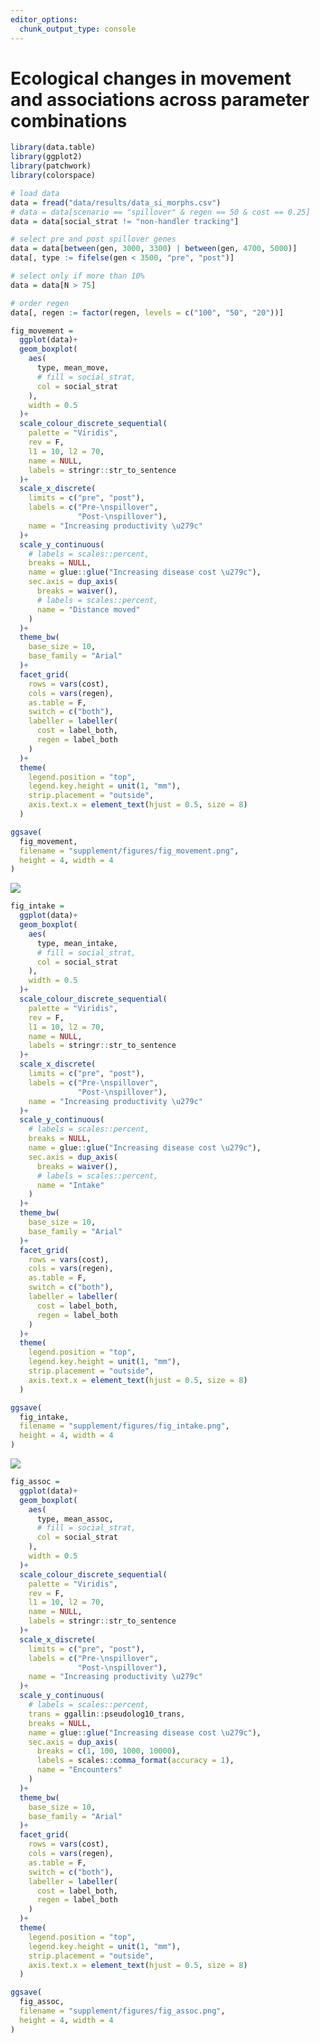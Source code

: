 ```yaml
---
editor_options: 
  chunk_output_type: console
---
```


# Ecological changes in movement and associations across parameter combinations

```r
library(data.table)
library(ggplot2)
library(patchwork)
library(colorspace)
```


```r
# load data
data = fread("data/results/data_si_morphs.csv")
# data = data[scenario == "spillover" & regen == 50 & cost == 0.25]
data = data[social_strat != "non-handler tracking"]

# select pre and post spillover genes
data = data[between(gen, 3000, 3300) | between(gen, 4700, 5000)]
data[, type := fifelse(gen < 3500, "pre", "post")]

# select only if more than 10%
data = data[N > 75]

# order regen
data[, regen := factor(regen, levels = c("100", "50", "20"))]
```

```r
fig_movement = 
  ggplot(data)+
  geom_boxplot(
    aes(
      type, mean_move,
      # fill = social_strat,
      col = social_strat
    ),
    width = 0.5
  )+
  scale_colour_discrete_sequential(
    palette = "Viridis", 
    rev = F,
    l1 = 10, l2 = 70,
    name = NULL,
    labels = stringr::str_to_sentence
  )+
  scale_x_discrete(
    limits = c("pre", "post"),
    labels = c("Pre-\nspillover",
               "Post-\nspillover"),
    name = "Increasing productivity \u279c"
  )+
  scale_y_continuous(
    # labels = scales::percent,
    breaks = NULL,
    name = glue::glue("Increasing disease cost \u279c"),
    sec.axis = dup_axis(
      breaks = waiver(),
      # labels = scales::percent,
      name = "Distance moved"
    )
  )+
  theme_bw(
    base_size = 10,
    base_family = "Arial"
  )+
  facet_grid(
    rows = vars(cost),
    cols = vars(regen),
    as.table = F, 
    switch = c("both"),
    labeller = labeller(
      cost = label_both,
      regen = label_both
    )
  )+
  theme(
    legend.position = "top", 
    legend.key.height = unit(1, "mm"),
    strip.placement = "outside",
    axis.text.x = element_text(hjust = 0.5, size = 8)
  )

ggsave(
  fig_movement,
  filename = "supplement/figures/fig_movement.png",
  height = 4, width = 4
)
```

![](figures/fig_movement.png)

```r
fig_intake =
  ggplot(data)+
  geom_boxplot(
    aes(
      type, mean_intake,
      # fill = social_strat,
      col = social_strat
    ),
    width = 0.5
  )+
  scale_colour_discrete_sequential(
    palette = "Viridis", 
    rev = F,
    l1 = 10, l2 = 70,
    name = NULL,
    labels = stringr::str_to_sentence
  )+
  scale_x_discrete(
    limits = c("pre", "post"),
    labels = c("Pre-\nspillover",
               "Post-\nspillover"),
    name = "Increasing productivity \u279c"
  )+
  scale_y_continuous(
    # labels = scales::percent,
    breaks = NULL,
    name = glue::glue("Increasing disease cost \u279c"),
    sec.axis = dup_axis(
      breaks = waiver(),
      # labels = scales::percent,
      name = "Intake"
    )
  )+
  theme_bw(
    base_size = 10,
    base_family = "Arial"
  )+
  facet_grid(
    rows = vars(cost),
    cols = vars(regen),
    as.table = F, 
    switch = c("both"),
    labeller = labeller(
      cost = label_both,
      regen = label_both
    )
  )+
  theme(
    legend.position = "top", 
    legend.key.height = unit(1, "mm"),
    strip.placement = "outside",
    axis.text.x = element_text(hjust = 0.5, size = 8)
  )

ggsave(
  fig_intake,
  filename = "supplement/figures/fig_intake.png",
  height = 4, width = 4
)
```

![](figures/fig_intake.png)

```r
fig_assoc =
  ggplot(data)+
  geom_boxplot(
    aes(
      type, mean_assoc,
      # fill = social_strat,
      col = social_strat
    ),
    width = 0.5
  )+
  scale_colour_discrete_sequential(
    palette = "Viridis", 
    rev = F,
    l1 = 10, l2 = 70,
    name = NULL,
    labels = stringr::str_to_sentence
  )+
  scale_x_discrete(
    limits = c("pre", "post"),
    labels = c("Pre-\nspillover",
               "Post-\nspillover"),
    name = "Increasing productivity \u279c"
  )+
  scale_y_continuous(
    # labels = scales::percent,
    trans = ggallin::pseudolog10_trans,
    breaks = NULL,
    name = glue::glue("Increasing disease cost \u279c"),
    sec.axis = dup_axis(
      breaks = c(1, 100, 1000, 10000),
      labels = scales::comma_format(accuracy = 1),
      name = "Encounters"
    )
  )+
  theme_bw(
    base_size = 10,
    base_family = "Arial"
  )+
  facet_grid(
    rows = vars(cost),
    cols = vars(regen),
    as.table = F, 
    switch = c("both"),
    labeller = labeller(
      cost = label_both,
      regen = label_both
    )
  )+
  theme(
    legend.position = "top", 
    legend.key.height = unit(1, "mm"),
    strip.placement = "outside",
    axis.text.x = element_text(hjust = 0.5, size = 8)
  )

ggsave(
  fig_assoc,
  filename = "supplement/figures/fig_assoc.png",
  height = 4, width = 4
)
```